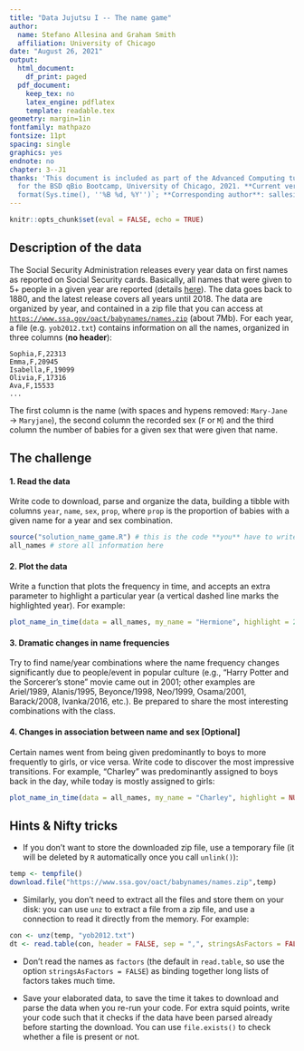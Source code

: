 ```yaml
---
title: "Data Jujutsu I -- The name game"
author:
  name: Stefano Allesina and Graham Smith
  affiliation: University of Chicago
date: "August 26, 2021"
output:
  html_document:
    df_print: paged
  pdf_document:
    keep_tex: no
    latex_engine: pdflatex
    template: readable.tex
geometry: margin=1in
fontfamily: mathpazo
fontsize: 11pt
spacing: single
graphics: yes
endnote: no
chapter: 3--J1
thanks: 'This document is included as part of the Advanced Computing tutorial packet
  for the BSD qBio Bootcamp, University of Chicago, 2021. **Current version**: `r
  format(Sys.time(), ''%B %d, %Y'')`; **Corresponding author**: sallesina@uchicago.edu.'
---
```


```r
knitr::opts_chunk$set(eval = FALSE, echo = TRUE)
```

## Description of the data

The Social Security Administration releases every year data on first names as reported on Social Security cards. Basically, all names that were given to 5+ people in a given year are reported (details [here](https://www.ssa.gov/oact/babynames/background.html)). The data goes back to 1880, and the latest release covers all years until 2018. The data are organized by year, and contained in a zip file that you can access at [`https://www.ssa.gov/oact/babynames/names.zip`](https://www.ssa.gov/oact/babynames/names.zip) (about 7Mb). For each year, a file (e.g. `yob2012.txt`) contains information on all the names, organized in three columns (**no header**):

```
Sophia,F,22313
Emma,F,20945
Isabella,F,19099
Olivia,F,17316
Ava,F,15533
...
```

The first column is the name (with spaces and hypens removed: `Mary-Jane` $\to$ `Maryjane`), the second column the recorded sex (`F` or `M`) and the third column the number of babies for a given sex that were given that name.

## The challenge

#### 1. Read the data

Write code to download, parse and organize the data, building a tibble with columns `year`, `name`, `sex`, `prop`, where `prop` is the proportion of babies with a given name for a year and sex combination.

```r
source("solution_name_game.R") # this is the code **you** have to write
all_names # store all information here
```

#### 2. Plot the data

Write a function that plots the frequency in time, and accepts an extra parameter to highlight a particular year (a vertical dashed line marks the highlighted year). For example:

```r
plot_name_in_time(data = all_names, my_name = "Hermione", highlight = 2001)
```

#### 3. Dramatic changes in name frequencies

Try to find name/year combinations where the name frequency changes significantly due to people/event in popular culture (e.g., "Harry Potter and the Sorcerer's stone" movie came out in 2001; other examples are Ariel/1989, Alanis/1995, Beyonce/1998, Neo/1999, Osama/2001, Barack/2008, Ivanka/2016, etc.). Be prepared to share the most interesting combinations with the class.

#### 4. Changes in association between name and sex [Optional]

Certain names went from being given predominantly to boys to more frequently to girls, or vice versa. Write code to discover the most impressive transitions. For example, "Charley" was predominantly assigned to boys back in the day, while today is mostly assigned to girls:

```r
plot_name_in_time(data = all_names, my_name = "Charley", highlight = NULL)
```

## Hints & Nifty tricks

* If you don't want to store the downloaded zip file, use a temporary file (it will be deleted by `R` automatically once you call `unlink()`):

```r
temp <- tempfile()
download.file("https://www.ssa.gov/oact/babynames/names.zip",temp)
```

* Similarly, you don't need to extract all the files and store them on your disk: you can use `unz` to extract a file from a zip file, and use a connection to read it directly from the memory. For example:

```r
con <- unz(temp, "yob2012.txt")
dt <- read.table(con, header = FALSE, sep = ",", stringsAsFactors = FALSE) 
```

* Don't read the names as `factors` (the default in `read.table`, so use the option `stringsAsFactors = FALSE`) as binding together long lists of factors takes much time. 

* Save your elaborated data, to save the time it takes to download and parse the data when you re-run your code. For extra squid points, write your code such that it checks if the data have been parsed already before starting the download. You can use `file.exists()` to check whether a file is present or not.


